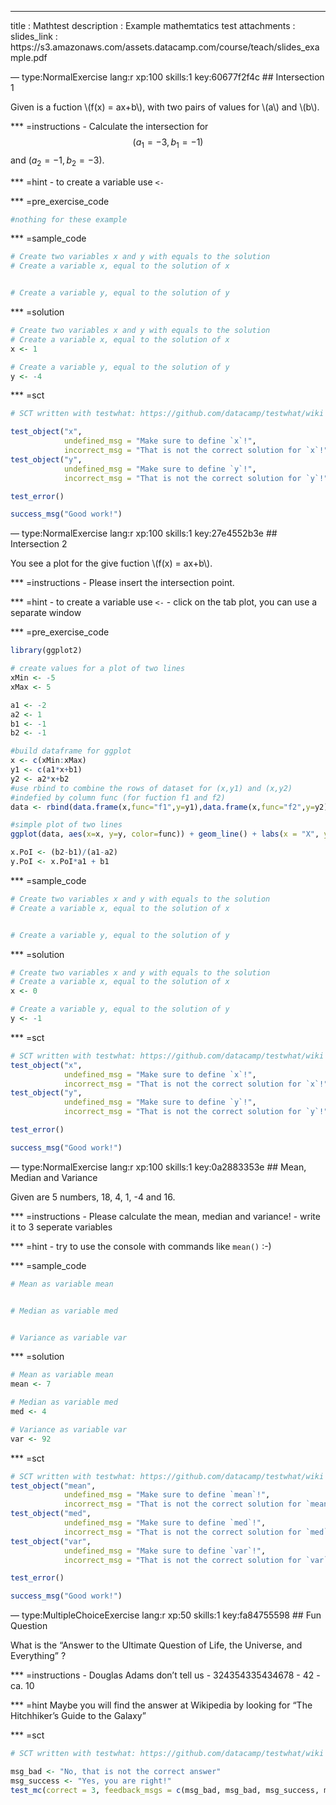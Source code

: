 ---
title       : Mathtest
description : Example mathemtatics test
attachments :
  slides_link : https://s3.amazonaws.com/assets.datacamp.com/course/teach/slides_example.pdf

--- type:NormalExercise lang:r xp:100 skills:1 key:60677f2f4c
## Intersection 1

Given is a fuction \\(f(x) = ax+b\\), with two pairs of values for \\(a\\) and \\(b\\).

*** =instructions
- Calculate the intersection for $$(a_1 = -3, b_1 = -1)$$ and $(a_2 = -1, b_2 = -3)$. 


*** =hint
- to create a variable use `<-`

*** =pre_exercise_code
```r
#nothing for these example
```

*** =sample_code
```r
# Create two variables x and y with equals to the solution
# Create a variable x, equal to the solution of x


# Create a variable y, equal to the solution of y

```

*** =solution
```r
# Create two variables x and y with equals to the solution
# Create a variable x, equal to the solution of x
x <- 1

# Create a variable y, equal to the solution of y
y <- -4

```

*** =sct
```r
# SCT written with testwhat: https://github.com/datacamp/testwhat/wiki

test_object("x",
            undefined_msg = "Make sure to define `x`!",
            incorrect_msg = "That is not the correct solution for `x`!")
test_object("y",
            undefined_msg = "Make sure to define `y`!",
            incorrect_msg = "That is not the correct solution for `y`!")

test_error()

success_msg("Good work!")
```

--- type:NormalExercise lang:r xp:100 skills:1 key:27e4552b3e
## Intersection 2
 
You see a plot for the give fuction \\(f(x) = ax+b\\).

*** =instructions
- Please insert the intersection point.

*** =hint
- to create a variable use `<-`
- click on the tab plot, you can use a separate window

*** =pre_exercise_code
```r
library(ggplot2)

# create values for a plot of two lines
xMin <- -5
xMax <- 5

a1 <- -2
a2 <- 1
b1 <- -1
b2 <- -1

#build dataframe for ggplot
x <- c(xMin:xMax)
y1 <- c(a1*x+b1)
y2 <- a2*x+b2
#use rbind to combine the rows of dataset for (x,y1) and (x,y2)
#indefied by column func (for fuction f1 and f2)
data <- rbind(data.frame(x,func="f1",y=y1),data.frame(x,func="f2",y=y2))

#simple plot of two lines
ggplot(data, aes(x=x, y=y, color=func)) + geom_line() + labs(x = "X", y = "Y")

x.PoI <- (b2-b1)/(a1-a2)
y.PoI <- x.PoI*a1 + b1
```

*** =sample_code
```r
# Create two variables x and y with equals to the solution
# Create a variable x, equal to the solution of x


# Create a variable y, equal to the solution of y

```


*** =solution
```r
# Create two variables x and y with equals to the solution
# Create a variable x, equal to the solution of x
x <- 0

# Create a variable y, equal to the solution of y
y <- -1

```

*** =sct
```r
# SCT written with testwhat: https://github.com/datacamp/testwhat/wiki
test_object("x",
            undefined_msg = "Make sure to define `x`!",
            incorrect_msg = "That is not the correct solution for `x`!")
test_object("y",
            undefined_msg = "Make sure to define `y`!",
            incorrect_msg = "That is not the correct solution for `y`!")

test_error()

success_msg("Good work!")
```

--- type:NormalExercise lang:r xp:100 skills:1 key:0a2883353e
## Mean, Median and Variance
 
Given are 5 numbers, 18, 4, 1, -4 and 16.

*** =instructions
- Please calculate the mean, median and variance!
- write it to 3 seperate variables

*** =hint
- try to use the console with commands like `mean()` :-)

*** =sample_code
```r
# Mean as variable mean


# Median as variable med


# Variance as variable var


```


*** =solution
```r
# Mean as variable mean
mean <- 7

# Median as variable med
med <- 4

# Variance as variable var
var <- 92

```

*** =sct
```r
# SCT written with testwhat: https://github.com/datacamp/testwhat/wiki
test_object("mean",
            undefined_msg = "Make sure to define `mean`!",
            incorrect_msg = "That is not the correct solution for `mean`!")
test_object("med",
            undefined_msg = "Make sure to define `med`!",
            incorrect_msg = "That is not the correct solution for `med`!")
test_object("var",
            undefined_msg = "Make sure to define `var`!",
            incorrect_msg = "That is not the correct solution for `var`!")

test_error()

success_msg("Good work!")
```

--- type:MultipleChoiceExercise lang:r xp:50 skills:1 key:fa84755598
## Fun Question

What is the "Answer to the Ultimate Question of Life, the Universe, and Everything" ?


*** =instructions
- Douglas Adams don't tell us
- 324354335434678
- 42
- ca. 10

*** =hint
Maybe you will find the answer at Wikipedia by looking for "The Hitchhiker's Guide to the Galaxy"

*** =sct
```r
# SCT written with testwhat: https://github.com/datacamp/testwhat/wiki

msg_bad <- "No, that is not the correct answer"
msg_success <- "Yes, you are right!"
test_mc(correct = 3, feedback_msgs = c(msg_bad, msg_bad, msg_success, msg_bad))
```


